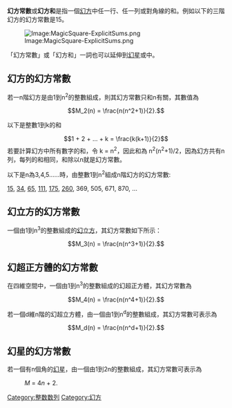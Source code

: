 {{Expand|time=2013-02-14T05:16:51+00:00 }}
'''幻方常數'''或'''幻方和'''是指一個[[幻方|幻方]]中任一行、任一列或對角線的和。例如以下的三階幻方的幻方常數是15。

[[Image:MagicSquare-ExplicitSums.png|Image:MagicSquare-ExplicitSums.png]]

「幻方常數」或「幻方和」一詞也可以延伸到[[幻星|幻星]]或{{link-en|幻立方|Magic cube}}中。

==幻方的幻方常數==
若一n階幻方是由1到n<sup>2</sup>的整數組成，則其幻方常數只和n有關，其數值為
:<math>M_2(n) = \frac{n(n^2+1)}{2}.</math>

以下是整數1到k的和
:<math>1 + 2 + ... + k = \frac{k(k+1)}{2}</math>
若要計算幻方中所有數字的和，令 k = n<sup>2</sup>，因此和為 n<sup>2</sup>(n<sup>2</sup>+1)/2，因為幻方共有n列，每列的和相同，和除以n就是幻方常數。

以下是n為3,4,5……時，由整數1到n<sup>2</sup>組成n階幻方的幻方常數{{OEIS|id=A006003}}:

[[15|15]], [[34|34]], [[65|65]], [[111|111]], [[175|175]], [[260|260]], 369, 505, 671, 870, …

==幻立方的幻方常數==
一個由1到n<sup>3</sup>的整數組成的[[幻立方|幻立方]]，其幻方常數如下所示{{OEIS|id=A027441}}：

:<math>M_3(n) = \frac{n(n^3+1)}{2}.</math>

==幻超正方體的幻方常數==
在四維空間中，一個由1到n<sup>3</sup>的整數組成的幻超正方體，其幻方常數為
:<math>M_4(n) = \frac{n(n^4+1)}{2}.</math>

若一個d維n階的幻超立方體，由一個由1到n<sup>d</sup>的整數組成，其幻方常數可表示為
:<math>M_d(n) = \frac{n(n^d+1)}{2}.</math>

==幻星的幻方常數==
若一個有n個角的[[幻星|幻星]]，由一個由1到2n的整數組成，其幻方常數可表示為
:''M'' = 4''n'' + 2.

{{numtheory-stub}}

[[Category:整数数列|Category:整数数列]]
[[Category:幻方|Category:幻方]]